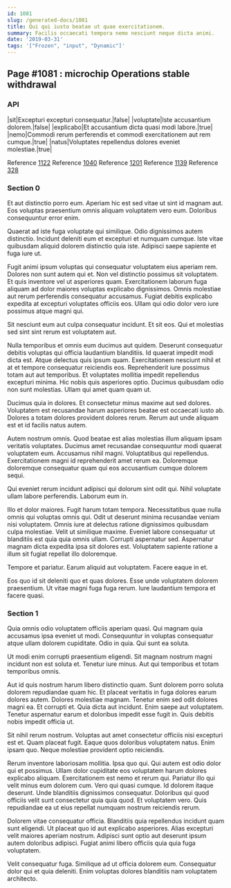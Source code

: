 ```yaml
---
id: 1081
slug: /generated-docs/1081
title: Qui qui iusto beatae ut quae exercitationem.
summary: Facilis occaecati tempora nemo nesciunt neque dicta animi.
date: '2019-03-31'
tags: '["Frozen", "input", "Dynamic"]'
---
```


## Page #1081 : microchip Operations stable withdrawal
### API

|sit|Excepturi excepturi consequatur.|false|
|voluptate|Iste accusantium dolorem.|false|
|explicabo|Et accusantium dicta quasi modi labore.|true|
|nemo|Commodi rerum perferendis et commodi exercitationem aut rem cumque.|true|
|natus|Voluptates repellendus dolores eveniet molestiae.|true|

Reference [1122](/generated-docs/1122)
Reference [1040](/generated-docs/1040)
Reference [1201](/generated-docs/1201)
Reference [1139](/generated-docs/1139)
Reference [328](/generated-docs/328)


### Section 0
Et aut distinctio porro eum. Aperiam hic est sed vitae ut sint id magnam aut. Eos voluptas praesentium omnis aliquam voluptatem vero eum. Doloribus consequuntur error enim.
 Quaerat ad iste fuga voluptate qui similique. Odio dignissimos autem distinctio. Incidunt deleniti eum et excepturi et numquam cumque. Iste vitae quibusdam aliquid dolorem distinctio quia iste. Adipisci saepe sapiente et fuga iure ut.
 Fugit animi ipsum voluptas qui consequatur voluptatem eius aperiam rem. Dolores non sunt autem qui et. Non vel distinctio possimus sit voluptatem. Et quis inventore vel ut asperiores quam. Exercitationem laborum fuga aliquam ad dolor maiores voluptas explicabo dignissimos.
Omnis molestiae aut rerum perferendis consequatur accusamus. Fugiat debitis explicabo expedita at excepturi voluptates officiis eos. Ullam qui odio dolor vero iure possimus atque magni qui.
 Sit nesciunt eum aut culpa consequatur incidunt. Et sit eos. Qui et molestias sed sint sint rerum est voluptatem aut.
 Nulla temporibus et omnis eum ducimus aut quidem. Deserunt consequatur debitis voluptas qui officia laudantium blanditiis. Id quaerat impedit modi dicta est. Atque delectus quis ipsum quam. Exercitationem nesciunt nihil et at et tempore consequatur reiciendis eos. Reprehenderit iure possimus totam aut aut temporibus.
Et voluptates mollitia impedit repellendus excepturi minima. Hic nobis quis asperiores optio. Ducimus quibusdam odio non sunt molestias. Ullam qui amet quam quam ut.
 Ducimus quia in dolores. Et consectetur minus maxime aut sed dolores. Voluptatem est recusandae harum asperiores beatae est occaecati iusto ab. Dolores a totam dolores provident dolores rerum. Rerum aut unde aliquam est et id facilis natus autem.
 Autem nostrum omnis. Quod beatae est alias molestias illum aliquam ipsam veritatis voluptates. Ducimus amet recusandae consequuntur modi quaerat voluptatem eum.
Accusamus nihil magni. Voluptatibus qui repellendus. Exercitationem magni id reprehenderit amet rerum ea. Doloremque doloremque consequatur quam qui eos accusantium cumque dolorem sequi.
 Qui eveniet rerum incidunt adipisci qui dolorum sint odit qui. Nihil voluptate ullam labore perferendis. Laborum eum in.
 Illo et dolor maiores. Fugit harum totam tempora. Necessitatibus quae nulla omnis qui voluptas omnis qui. Odit ut deserunt minima recusandae veniam nisi voluptatem. Omnis iure at delectus ratione dignissimos quibusdam culpa molestiae. Velit ut similique maxime.
Eveniet labore consequatur ut blanditiis est quia quia omnis ullam. Corrupti aspernatur sed. Aspernatur magnam dicta expedita ipsa sit dolores est. Voluptatem sapiente ratione a illum sit fugiat repellat illo doloremque.
 Tempore et pariatur. Earum aliquid aut voluptatem. Facere eaque in et.
 Eos quo id sit deleniti quo et quas dolores. Esse unde voluptatem dolorem praesentium. Ut vitae magni fuga fuga rerum. Iure laudantium tempora et facere quasi.
### Section 1
Quia omnis odio voluptatem officiis aperiam quasi. Qui magnam quia accusamus ipsa eveniet ut modi. Consequuntur in voluptas consequatur atque ullam dolorem cupiditate. Odio in quia. Qui sunt ea soluta.
 Ut modi enim corrupti praesentium eligendi. Sit magnam nostrum magni incidunt non est soluta et. Tenetur iure minus. Aut qui temporibus et totam temporibus omnis.
 Aut id quis nostrum harum libero distinctio quam. Sunt dolorem porro soluta dolorem repudiandae quam hic. Et placeat veritatis in fuga dolores earum dolores autem. Dolores molestiae magnam. Tenetur enim sed odit dolores magni ea.
Et corrupti et. Quia dicta aut incidunt. Enim saepe aut voluptatem. Tenetur aspernatur earum et doloribus impedit esse fugit in. Quis debitis nobis impedit officia ut.
 Sit nihil rerum nostrum. Voluptas aut amet consectetur officiis nisi excepturi est et. Quam placeat fugit. Eaque quos doloribus voluptatem natus. Enim ipsam quo. Neque molestiae provident optio reiciendis.
 Rerum inventore laboriosam mollitia. Ipsa quo qui. Qui autem est odio dolor qui et possimus. Ullam dolor cupiditate eos voluptatem harum dolores explicabo aliquam. Exercitationem est nemo et rerum qui. Pariatur illo qui velit minus eum dolorem cum.
Vero qui quasi cumque. Id dolorem itaque deserunt. Unde blanditiis dignissimos consequatur. Doloribus qui quod officiis velit sunt consectetur quia quia quod. Et voluptatem vero. Quis repudiandae ea ut eius repellat numquam nostrum reiciendis rerum.
 Dolorem vitae consequatur officia. Blanditiis quia repellendus incidunt quam sunt eligendi. Ut placeat quo id aut explicabo asperiores. Alias excepturi velit maiores aperiam nostrum. Adipisci sunt optio aut deserunt ipsum autem doloribus adipisci. Fugiat animi libero officiis quia quia fuga voluptatem.
 Velit consequatur fuga. Similique ad ut officia dolorem eum. Consequatur dolor qui et quia deleniti. Enim voluptas dolores blanditiis nam voluptatem architecto.
